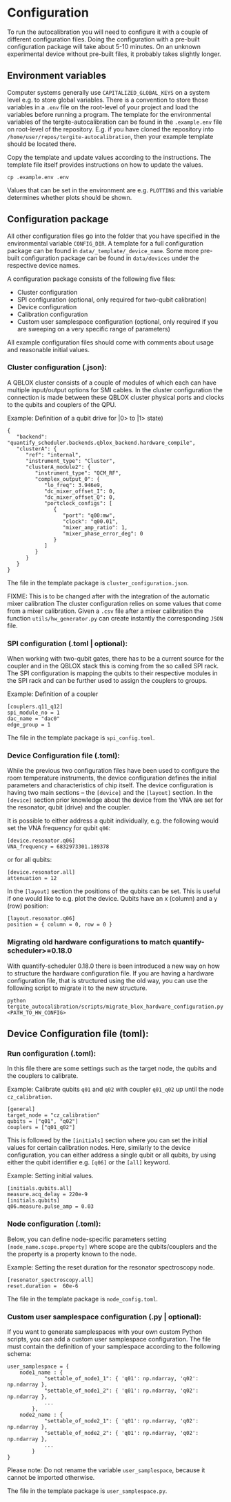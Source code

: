 # Configuration

To run the autocalibration you will need to configure it with a couple of different configuration files.
Doing the configuration with a pre-built configuration package will take about 5-10 minutes.
On an unknown experimental device without pre-built files, it probably takes slightly longer.


## Environment variables
Computer systems generally use `CAPITALIZED_GLOBAL_KEYS` on a system level e.g. to store global variables.
There is a convention to store those variables in a `.env` file on the root-level of your project and load the variables before running a program.
The template for the environmental variables of the tergite-autocalibration can be found in the `.example.env` file on root-level of the repository.
E.g. if you have cloned the repository into `/home/user/repos/tergite-autocalibration`, then your example template should be located there.

Copy the template and update values according to the instructions. The template file itself provides instructions on how to update the values.
```shell
cp .example.env .env
```
Values that can be set in the environment are e.g. `PLOTTING` and this variable determines whether plots should be shown.


## Configuration package
All other configuration files go into the folder that you have specified in the environmental variable `CONFIG_DIR`.
A template for a full configuration package can be found in `data/_template/_device_name`.
Some more pre-built configuration package can be found in `data/devices` under the respective device names.

A configuration package consists of the following five files:

- Cluster configuration
- SPI configuration (optional, only required for two-qubit calibration)
- Device configuration
- Calibration configuration
- Custom user samplespace configuration (optional, only required if you are sweeping on a very specific range of parameters)

All example configuration files should come with comments about usage and reasonable initial values.

### Cluster configuration (.json):
A QBLOX cluster consists of a couple of modules of which each can have multiple input/output options for SMI cables.
In the cluster configuration the connection is made between these QBLOX cluster physical ports and clocks to the qubits and couplers of the QPU.

Example: Definition of a qubit drive for |0> to |1> state)
```
{
   "backend": "quantify_scheduler.backends.qblox_backend.hardware_compile",
   "clusterA": {
      "ref": "internal",
      "instrument_type": "Cluster",
      "clusterA_module2": {
         "instrument_type": "QCM_RF",
         "complex_output_0": {
            "lo_freq": 3.946e9,
            "dc_mixer_offset_I": 0,
            "dc_mixer_offset_Q": 0,
            "portclock_configs": [
               {
                  "port": "q00:mw",
                  "clock": "q00.01",
                  "mixer_amp_ratio": 1,
                  "mixer_phase_error_deg": 0
               }
            ]
         }
      }
   }
}
```

The file in the template package is `cluster_configuration.json`.

FIXME: This is to be changed after with the integration of the automatic mixer calibration
The cluster configuration relies on some values that come from a mixer calibration.
Given a `.csv` file after a mixer calibration the function `utils/hw_generator.py` can create instantly the corresponding `JSON` file.

### SPI configuration (.toml | optional):
When working with two-qubit gates, there has to be a current source for the coupler and in the QBLOX stack this is coming from the so called SPI rack.
The SPI configuration is mapping the qubits to their respective modules in the SPI rack and can be further used to assign the couplers to groups.

Example: Definition of a coupler
```
[couplers.q11_q12]
spi_module_no = 1
dac_name = "dac0"
edge_group = 1
```

The file in the template package is `spi_config.toml`.

### Device Configuration file (.toml):
While the previous two configuration files have been used to configure the room temperature instruments, the device configuration defines the initial parameters and characteristics of chip itself.
The device configuration is having two main sections -- the `[device]` and the `[layout]` section.
In the `[device]` section prior knowledge about the device from the VNA are set for the resonator, qubit (drive) and the coupler.

It is possible to either address a qubit individually, e.g. the following would set the VNA frequency for qubit `q06`:
```
[device.resonator.q06]
VNA_frequency = 6832973301.189378
```
or for all qubits:
```
[device.resonator.all]
attenuation = 12
```

In the `[layout]` section the positions of the qubits can be set.
This is useful if one would like to e.g. plot the device.
Qubits have an x (column) and a y (row) position:
```
[layout.resonator.q06]
position = { column = 0, row = 0 }
```

### Migrating old hardware configurations to match quantify-scheduler>=0.18.0
With quantify-scheduler 0.18.0 there is been introduced a new way on how to structure the hardware configuration file.
If you are having a hardware configuration file, that is structured using the old way, you can use the following script to migrate it to the new structure.
```
python tergite_autocalibration/scripts/migrate_blox_hardware_configuration.py <PATH_TO_HW_CONFIG>
```

## Device Configuration file (toml):

### Run configuration (.toml):
In this file there are some settings such as the target node, the qubits and the couplers to calibrate.

Example: Calibrate qubits `q01` and `q02` with coupler `q01_q02` up until the node `cz_calibration`.
```
[general]
target_node = "cz_calibration"
qubits = ["q01", "q02"]
couplers = ["q01_q02"]
```

This is followed by the `[initials]` section where you can set the initial values for certain calibration nodes.
Here, similarly to the device configuration, you can either address a single qubit or all qubits, by using either the qubit identifier e.g. `[q06]` or the `[all]` keyword.

Example: Setting initial values.
```
[initials.qubits.all]
measure.acq_delay = 220e-9
[initials.qubits]
q06.measure.pulse_amp = 0.03
```

### Node configuration (.toml):
Below, you can define node-specific parameters setting `[node_name.scope.property]` where scope are the qubits/couplers and the the property is a property known to the node.

Example: Setting the reset duration for the resonator spectroscopy node.
```
[resonator_spectroscopy.all]
reset.duration =  60e-6
```

The file in the template package is `node_config.toml`.

### Custom user samplespace configuration (.py | optional):
If you want to generate samplespaces with your own custom Python scripts, you can add a custom user samplespace configuration.
The file must contain the definition of your samplespace according to the following schema:
```
user_samplespace = {
    node1_name : {
            "settable_of_node1_1": { 'q01': np.ndarray, 'q02': np.ndarray },
            "settable_of_node1_2": { 'q01': np.ndarray, 'q02': np.ndarray },
            ...
        },
    node2_name : {
            "settable_of_node2_1": { 'q01': np.ndarray, 'q02': np.ndarray },
            "settable_of_node2_2": { 'q01': np.ndarray, 'q02': np.ndarray },
            ...
        }
}
```
Please note: Do not rename the variable `user_samplespace`, because it cannot be imported otherwise.

The file in the template package is `user_samplespace.py`.
